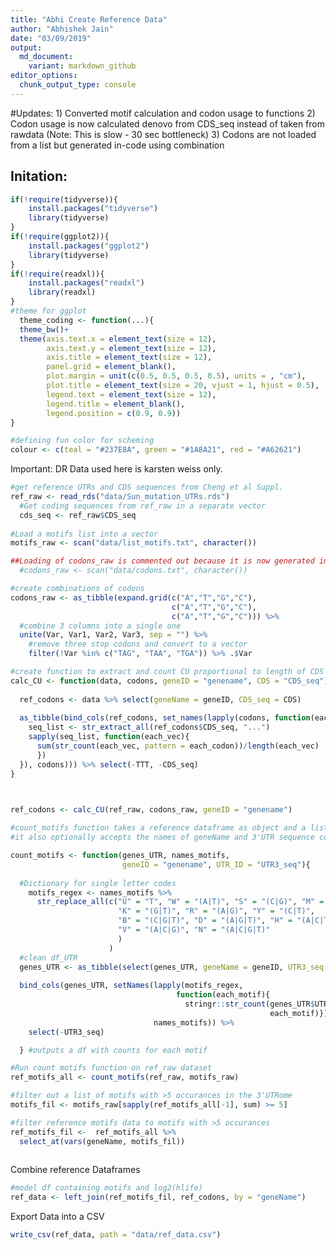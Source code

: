 ```yaml
---
title: "Abhi Create Reference Data"
author: "Abhishek Jain"
date: "03/09/2019"
output: 
  md_document:
    variant: markdown_github
editor_options:
  chunk_output_type: console
---
```


#Updates: 
1) Converted motif calculation and codon usage to functions
2) Codon usage is now calculated denovo from CDS_seq instead of taken from rawdata
    (Note: This is slow - 30 sec bottleneck)
3) Codons are not loaded from a list but generated in-code using combination 


## Initation:
```R

if(!require(tidyverse)){
    install.packages("tidyverse")
    library(tidyverse)
}
if(!require(ggplot2)){
    install.packages("ggplot2")
    library(tidyverse)
}
if(!require(readxl)){
    install.packages("readxl")
    library(readxl)
}
#theme for ggplot  
  theme_coding <- function(...){
  theme_bw()+
  theme(axis.text.x = element_text(size = 12),
        axis.text.y = element_text(size = 12),
        axis.title = element_text(size = 12),
        panel.grid = element_blank(),
        plot.margin = unit(c(0.5, 0.5, 0.5, 0.5), units = , "cm"),
        plot.title = element_text(size = 20, vjust = 1, hjust = 0.5),
        legend.text = element_text(size = 12),
        legend.title = element_blank(),
        legend.position = c(0.9, 0.9))
}

#defining fun color for scheming
colour <- c(teal = "#237E8A", green = "#1A8A21", red = "#A62621")

```

Important: DR Data used here is karsten weiss only.

```R

#get reference UTRs and CDS sequences from Cheng et al Suppl.
ref_raw <- read_rds("data/Sun_mutation_UTRs.rds")
  #Get coding sequences from ref_raw in a separate vector
  cds_seq <- ref_raw$CDS_seq
  
#Load a motifs list into a vector
motifs_raw <- scan("data/list_motifs.txt", character())

##Loading of codons_raw is commented out because it is now generated in-code
  #codons_raw <- scan("data/codons.txt", character())

#create combinations of codons
codons_raw <- as_tibble(expand.grid(c("A","T","G","C"), 
                                    c("A","T","G","C"), 
                                    c("A","T","G","C"))) %>%
  #combine 3 columns into a single one
  unite(Var, Var1, Var2, Var3, sep = "") %>% 
    #remove three stop codons and convert to a vector
    filter(!Var %in% c("TAG", "TAA", "TGA")) %>% .$Var 

```

```R

#create function to extract and count CU proportional to length of CDS
calc_CU <- function(data, codons, geneID = "genename", CDS = "CDS_seq"){
  
  ref_codons <- data %>% select(geneName = geneID, CDS_seq = CDS)
  
  as_tibble(bind_cols(ref_codons, set_names(lapply(codons, function(each_codon){
    seq_list <- str_extract_all(ref_codons$CDS_seq, "...")
    sapply(seq_list, function(each_vec){
      sum(str_count(each_vec, pattern = each_codon))/length(each_vec)
      })
  }), codons))) %>% select(-TTT, -CDS_seq)
}


    
ref_codons <- calc_CU(ref_raw, codons_raw, geneID = "genename")


```


```R
#count_motifs function takes a reference dataframe as object and a list of motifs 
#it also optionally accepts the names of geneName and 3'UTR sequence columns as string 

count_motifs <- function(genes_UTR, names_motifs, 
                         geneID = "genename", UTR_ID = "UTR3_seq"){
  
  #Dictionary for single letter codes 
    motifs_regex <- names_motifs %>% 
      str_replace_all(c("U" = "T", "W" = "(A|T)", "S" = "(C|G)", "M" = "(A|C)", 
                        "K" = "(G|T)", "R" = "(A|G)", "Y" = "(C|T)", 
                        "B" = "(C|G|T)", "D" = "(A|G|T)", "H" = "(A|C|T)", 
                        "V" = "(A|C|G)", "N" = "(A|C|G|T)"
                        )
                      )
  #clean df_UTR
  genes_UTR <- as_tibble(select(genes_UTR, geneName = geneID, UTR3_seq = UTR_ID)) 
  
  bind_cols(genes_UTR, setNames(lapply(motifs_regex, 
                                     function(each_motif){
                                       stringr::str_count(genes_UTR$UTR3_seq,
                                                          each_motif)}), 
                                names_motifs)) %>% 
    select(-UTR3_seq)

  } #outputs a df with counts for each motif

#Run count motifs function on ref_raw dataset
ref_motifs_all <- count_motifs(ref_raw, motifs_raw)

#filter out a list of motifs with >5 occurances in the 3'UTRome 
motifs_fil <- motifs_raw[sapply(ref_motifs_all[-1], sum) >= 5]

#filter reference motifs data to motifs with >5 occurances
ref_motifs_fil <-  ref_motifs_all %>% 
  select_at(vars(geneName, motifs_fil))
  

```

Combine reference Dataframes 

```R

#model df containing motifs and log2(hlife)
ref_data <- left_join(ref_motifs_fil, ref_codons, by = "geneName")

```

Export Data into a CSV

```R
write_csv(ref_data, path = "data/ref_data.csv")

```